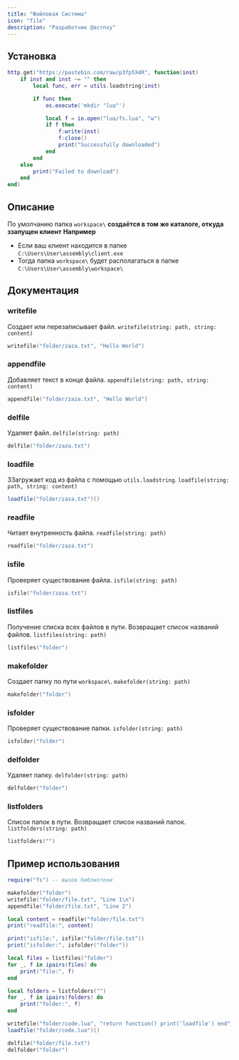 ```yaml
---
title: "Файловая Система"
icon: "file"
description: "Разработчик @acrnxy"
---
```


## Установка

```lua
http.get("https://pastebin.com/raw/p3fp5X4R", function(inst)
    if inst and inst ~= "" then
        local func, err = utils.loadstring(inst)

        if func then
            os.execute('mkdir "lua"')

            local f = io.open("lua/fs.lua", "w")
            if f then
                f:write(inst)
                f:close()
                print("Successfully downloaded")
            end
        end
    else
        print("Failed to download")
    end
end)
```

## Описание

По умолчанию папка `workspace\` **создаётся в том же каталоге, откуда ззапущен клиент**
**Например**

- Если ваш клиент находится в папке `C:\Users\User\assembly\client.exe`
- Тогда папка `workspace\` будет располагаться в папке `C:\Users\User\assembly\workspace\`

## Документация

### writefile

Создает или перезаписывает файл. `writefile(string: path, string: content)`

```lua
writefile("folder/zaza.txt", "Hello World")
```

### appendfile

Добавляет текст в конце файла. `appendfile(string: path, string: content)`

```lua
appendfile("folder/zaza.txt", "Hello World")
```

### delfile

Удаляет файл. `delfile(string: path)`

```lua
delfile("folder/zaza.txt")
```

### loadfile

ЗЗагружает код из файла с помощью `utils.loadstring`. `loadfile(string: path, string: content)`

```lua
loadfile("folder/zaza.txt")()
```

### readfile

Читает внутренность файла. `readfile(string: path)`

```lua
readfile("folder/zaza.txt")
```

### isfile

Проверяет существование файла. `isfile(string: path)`

```lua
isfile("folder/zaza.txt")
```

### listfiles

Получение списка всех файлов в пути. Возвращает список названий файлов. `listfiles(string: path)`

```lua
listfiles("folder")
```

### makefolder

Создает папку по пути `workspace\`. `makefolder(string: path)`

```lua
makefolder("folder")
```

### isfolder

Проверяет существование папки. `isfolder(string: path)`

```lua
isfolder("folder")
```

### delfolder

Удаляет папку. `delfolder(string: path)`

```lua
delfolder("folder")
```

### listfolders

Список папок в пути. Возвращает список названий папок. `listfolders(string: path)`

```lua
listfolders("")
```

## Пример использования

```lua
require("fs") -- вызов библиотеки

makefolder("folder")
writefile("folder/file.txt", "Line 1\n")
appendfile("folder/file.txt", "Line 2")

local content = readfile("folder/file.txt")
print("readfile:", content)

print("isfile:", isfile("folder/file.txt"))
print("isfolder:", isfolder("folder"))

local files = listfiles("folder")
for _, f in ipairs(files) do
    print("file:", f)
end

local folders = listfolders("")
for _, f in ipairs(folders) do
    print("folder:", f)
end

writefile("folder/code.lua", "return function() print('loadfile') end")
loadfile("folder/code.lua")()

delfile("folder/file.txt")
delfolder("folder")
```